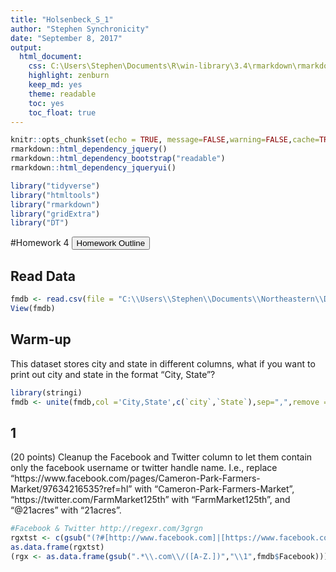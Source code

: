 ```yaml
---
title: "Holsenbeck_S_1"
author: "Stephen Synchronicity"
date: "September 8, 2017"
output: 
  html_document: 
    css: C:\Users\Stephen\Documents\R\win-library\3.4\rmarkdown\rmarkdown\templates\neu_hwk\resources\styles.css
    highlight: zenburn
    keep_md: yes
    theme: readable
    toc: yes
    toc_float: true
---
```

```r
knitr::opts_chunk$set(echo = TRUE, message=FALSE,warning=FALSE,cache=TRUE, fig.align='center', fig.height=3.5, fig.width=5, tidy=TRUE, tidy.opts=list(width.cutoff=80))
rmarkdown::html_dependency_jquery()
rmarkdown::html_dependency_bootstrap("readable")
rmarkdown::html_dependency_jqueryui()
```
```r
library("tidyverse")
library("htmltools")
library("rmarkdown")
library("gridExtra")
library("DT")
```

#Homework 4
<button data-toggle="collapse" data-target="#demo" class="btn">Homework Outline</button>
<div id="demo" class="collapse">

</div>
## Read Data
```r
fmdb <- read.csv(file = "C:\\Users\\Stephen\\Documents\\Northeastern\\DA 5020 - Collect Store Retrieve Data\\Homework\\HWK4\\farmers_market.csv")
View(fmdb)
```
## Warm-up
This dataset stores city and state in different columns, what if you want to print out city and state in the format “City, State”?
```r
library(stringi)
fmdb <- unite(fmdb,col ='City,State',c(`city`,`State`),sep=",",remove = F)
```
## 1
(20 points) Cleanup the Facebook and Twitter column to let them contain only the facebook username or twitter handle name. I.e., replace “https://www.facebook.com/pages/Cameron-Park-Farmers-Market/97634216535?ref=hl” with “Cameron-Park-Farmers-Market”, “https://twitter.com/FarmMarket125th” with “FarmMarket125th”, and “@21acres” with “21acres”.
```r
#Facebook & Twitter http://regexr.com/3grgn
rgxtst <- c(gsub("(?#[http://www.facebook.com]|[https://www.facebook.com])(?:\\:\\/\\/)(?:[:punct:]+)(?:[pages]+)?|(?:[.com]+)?\\/\\K([[:alnum:]\\-]+)\\/[:print:]","\\1",fmdb$Facebook))
as.data.frame(rgxtst)
(rgx <- as.data.frame(gsub(".*\\.com\\/([A-Z.])","\\1",fmdb$Facebook)))
```

